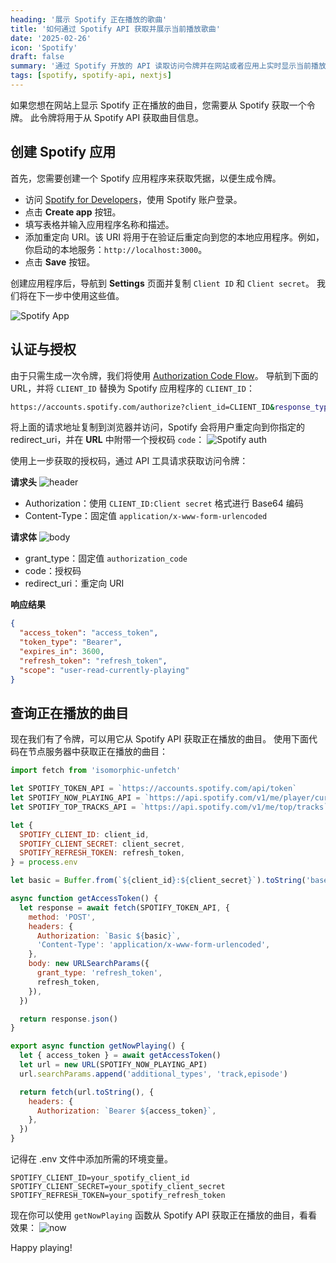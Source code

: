 ```yaml
---
heading: '展示 Spotify 正在播放的歌曲'
title: '如何通过 Spotify API 获取并展示当前播放歌曲'
date: '2025-02-26'
icon: 'Spotify'
draft: false
summary: '通过 Spotify 开放的 API 读取访问令牌并在网站或者应用上实时显示当前播放的曲目信息。'
tags: [spotify, spotify-api, nextjs]
---
```


如果您想在网站上显示 Spotify 正在播放的曲目，您需要从 Spotify 获取一个令牌。
此令牌将用于从 Spotify API 获取曲目信息。

## 创建 Spotify 应用

首先，您需要创建一个 Spotify 应用程序来获取凭据，以便生成令牌。

- 访问 [Spotify for Developers](https://developer.spotify.com/dashboard/applications)，使用 Spotify 账户登录。
- 点击 **Create app** 按钮。
- 填写表格并输入应用程序名称和描述。
- 添加重定向 URI。该 URI 将用于在验证后重定向到您的本地应用程序。例如，你启动的本地服务：`http://localhost:3000`。
- 点击 **Save** 按钮。

创建应用程序后，导航到 **Settings** 页面并复制 `Client ID` 和 `Client secret`。
我们将在下一步中使用这些值。

![Spotify App](http://image.jxzsite.com/i/2025/02/26/qgsxry.png)

## 认证与授权

由于只需生成一次令牌，我们将使用 [Authorization Code Flow](https://developer.spotify.com/documentation/web-api/concepts/authorization#authorization-code-flow)。
导航到下面的 URL，并将 `CLIENT_ID` 替换为 Spotify 应用程序的 `CLIENT_ID`：

```bash
https://accounts.spotify.com/authorize?client_id=CLIENT_ID&response_type=code&redirect_uri=http://localhost:3000&scope=user-read-currently-playing
```

将上面的请求地址复制到浏览器并访问，Spotify 会将用户重定向到你指定的 redirect_uri，并在 **URL** 中附带一个授权码 `code`：
![Spotify auth](http://image.jxzsite.com/i/2025/02/26/qmau10.png)

使用上一步获取的授权码，通过 API 工具请求获取访问令牌：

**请求头**
![header](http://image.jxzsite.com/i/2025/02/26/qqzgsl.png)

- Authorization：使用 `CLIENT_ID:Client secret` 格式进行 Base64 编码
- Content-Type：固定值 `application/x-www-form-urlencoded`

**请求体**
![body](http://image.jxzsite.com/i/2025/02/26/qqzfb7.png)

- grant_type：固定值 `authorization_code`
- code：授权码
- redirect_uri：重定向 URI

**响应结果**

```json
{
  "access_token": "access_token",
  "token_type": "Bearer",
  "expires_in": 3600,
  "refresh_token": "refresh_token",
  "scope": "user-read-currently-playing"
}
```

## 查询正在播放的曲目

现在我们有了令牌，可以用它从 Spotify API 获取正在播放的曲目。
使用下面代码在节点服务器中获取正在播放的曲目：

```js:spotify.js showLineNumbers
import fetch from 'isomorphic-unfetch'

let SPOTIFY_TOKEN_API = `https://accounts.spotify.com/api/token`
let SPOTIFY_NOW_PLAYING_API = `https://api.spotify.com/v1/me/player/currently-playing`
let SPOTIFY_TOP_TRACKS_API = `https://api.spotify.com/v1/me/top/tracks`

let {
  SPOTIFY_CLIENT_ID: client_id,
  SPOTIFY_CLIENT_SECRET: client_secret,
  SPOTIFY_REFRESH_TOKEN: refresh_token,
} = process.env

let basic = Buffer.from(`${client_id}:${client_secret}`).toString('base64')

async function getAccessToken() {
  let response = await fetch(SPOTIFY_TOKEN_API, {
    method: 'POST',
    headers: {
      Authorization: `Basic ${basic}`,
      'Content-Type': 'application/x-www-form-urlencoded',
    },
    body: new URLSearchParams({
      grant_type: 'refresh_token',
      refresh_token,
    }),
  })

  return response.json()
}

export async function getNowPlaying() {
  let { access_token } = await getAccessToken()
  let url = new URL(SPOTIFY_NOW_PLAYING_API)
  url.searchParams.append('additional_types', 'track,episode')

  return fetch(url.toString(), {
    headers: {
      Authorization: `Bearer ${access_token}`,
    },
  })
}
```

记得在 .env 文件中添加所需的环境变量。

```bash:.env showLineNumbers
SPOTIFY_CLIENT_ID=your_spotify_client_id
SPOTIFY_CLIENT_SECRET=your_spotify_client_secret
SPOTIFY_REFRESH_TOKEN=your_spotify_refresh_token
```

现在你可以使用 `getNowPlaying` 函数从 Spotify API 获取正在播放的曲目，看看效果：
![now](http://image.jxzsite.com/i/2025/02/26/r7jkjp.png)

Happy playing! <Twemoji emoji="clinking-beer-mugs" />
